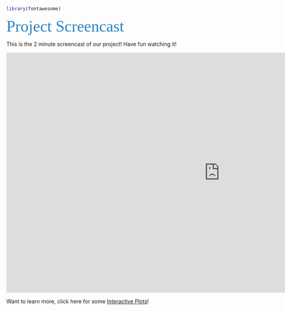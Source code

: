 

<link href="./styles.css" rel="stylesheet"></link> 
```r
library(fontawesome)
```

<span style="color:#2C85C2; font-family: Babas; font-size: 3em;"> Project Screencast </span>


This is the 2 minute screencast of our project! Have fun watching it!

<iframe width="1120px" height="630" src="https://youtu.be/5DaxpKyI9go" frameborder="0" allow="accelerometer; autoplay; encrypted-media; gyroscope; picture-in-picture" allowfullscreen></iframe>

Want to learn more, click here for some [Interactive Plots](https://dani-quigee-shiny.shinyapps.io/My_first_Shiny/#section-drug-use)!